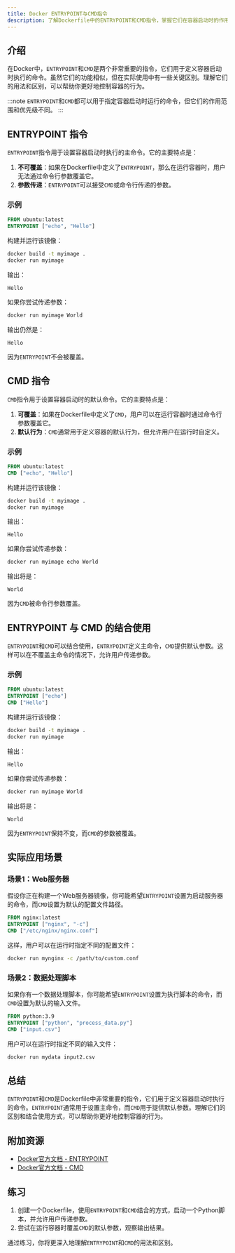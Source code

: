 ```yaml
---
title: Docker ENTRYPOINT与CMD指令
description: 了解Dockerfile中的ENTRYPOINT和CMD指令，掌握它们在容器启动时的作用与区别，并通过实际案例加深理解。
---
```


## 介绍

在Docker中，`ENTRYPOINT`和`CMD`是两个非常重要的指令，它们用于定义容器启动时执行的命令。虽然它们的功能相似，但在实际使用中有一些关键区别。理解它们的用法和区别，可以帮助你更好地控制容器的行为。

:::note
`ENTRYPOINT`和`CMD`都可以用于指定容器启动时运行的命令，但它们的作用范围和优先级不同。
:::

## ENTRYPOINT 指令

`ENTRYPOINT`指令用于设置容器启动时执行的主命令。它的主要特点是：

1. **不可覆盖**：如果在Dockerfile中定义了`ENTRYPOINT`，那么在运行容器时，用户无法通过命令行参数覆盖它。
2. **参数传递**：`ENTRYPOINT`可以接受`CMD`或命令行传递的参数。

### 示例

```dockerfile
FROM ubuntu:latest
ENTRYPOINT ["echo", "Hello"]
```

构建并运行该镜像：

```bash
docker build -t myimage .
docker run myimage
```

输出：

```
Hello
```

如果你尝试传递参数：

```bash
docker run myimage World
```

输出仍然是：

```
Hello
```

因为`ENTRYPOINT`不会被覆盖。

## CMD 指令

`CMD`指令用于设置容器启动时的默认命令。它的主要特点是：

1. **可覆盖**：如果在Dockerfile中定义了`CMD`，用户可以在运行容器时通过命令行参数覆盖它。
2. **默认行为**：`CMD`通常用于定义容器的默认行为，但允许用户在运行时自定义。

### 示例

```dockerfile
FROM ubuntu:latest
CMD ["echo", "Hello"]
```

构建并运行该镜像：

```bash
docker build -t myimage .
docker run myimage
```

输出：

```
Hello
```

如果你尝试传递参数：

```bash
docker run myimage echo World
```

输出将是：

```
World
```

因为`CMD`被命令行参数覆盖。

## ENTRYPOINT 与 CMD 的结合使用

`ENTRYPOINT`和`CMD`可以结合使用，`ENTRYPOINT`定义主命令，`CMD`提供默认参数。这样可以在不覆盖主命令的情况下，允许用户传递参数。

### 示例

```dockerfile
FROM ubuntu:latest
ENTRYPOINT ["echo"]
CMD ["Hello"]
```

构建并运行该镜像：

```bash
docker build -t myimage .
docker run myimage
```

输出：

```
Hello
```

如果你尝试传递参数：

```bash
docker run myimage World
```

输出将是：

```
World
```

因为`ENTRYPOINT`保持不变，而`CMD`的参数被覆盖。

## 实际应用场景

### 场景1：Web服务器

假设你正在构建一个Web服务器镜像，你可能希望`ENTRYPOINT`设置为启动服务器的命令，而`CMD`设置为默认的配置文件路径。

```dockerfile
FROM nginx:latest
ENTRYPOINT ["nginx", "-c"]
CMD ["/etc/nginx/nginx.conf"]
```

这样，用户可以在运行时指定不同的配置文件：

```bash
docker run mynginx -c /path/to/custom.conf
```

### 场景2：数据处理脚本

如果你有一个数据处理脚本，你可能希望`ENTRYPOINT`设置为执行脚本的命令，而`CMD`设置为默认的输入文件。

```dockerfile
FROM python:3.9
ENTRYPOINT ["python", "process_data.py"]
CMD ["input.csv"]
```

用户可以在运行时指定不同的输入文件：

```bash
docker run mydata input2.csv
```

## 总结

`ENTRYPOINT`和`CMD`是Dockerfile中非常重要的指令，它们用于定义容器启动时执行的命令。`ENTRYPOINT`通常用于设置主命令，而`CMD`用于提供默认参数。理解它们的区别和结合使用方式，可以帮助你更好地控制容器的行为。

## 附加资源

- [Docker官方文档 - ENTRYPOINT](https://docs.docker.com/engine/reference/builder/#entrypoint)
- [Docker官方文档 - CMD](https://docs.docker.com/engine/reference/builder/#cmd)

## 练习

1. 创建一个Dockerfile，使用`ENTRYPOINT`和`CMD`结合的方式，启动一个Python脚本，并允许用户传递参数。
2. 尝试在运行容器时覆盖`CMD`的默认参数，观察输出结果。

通过练习，你将更深入地理解`ENTRYPOINT`和`CMD`的用法和区别。